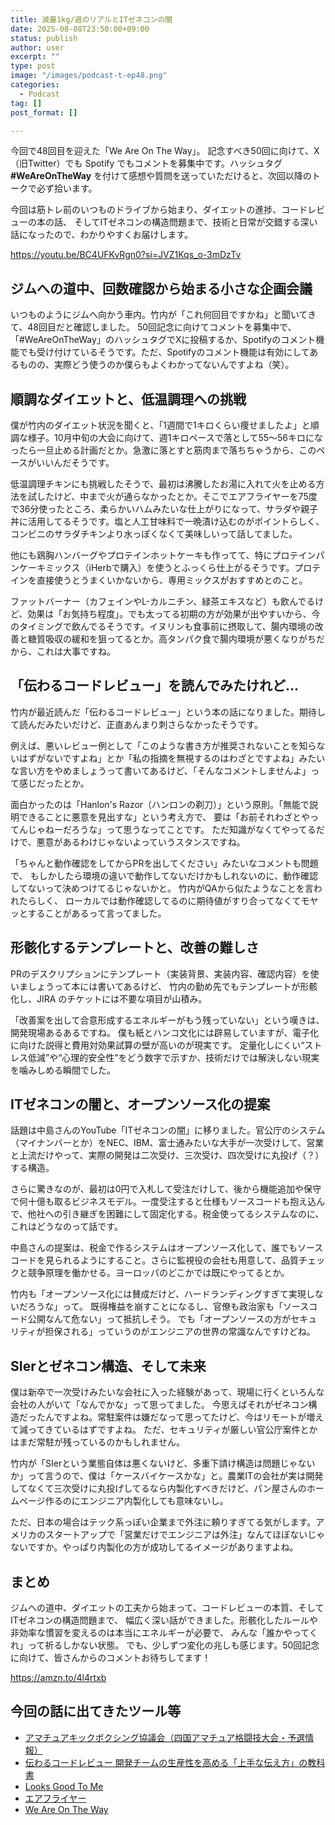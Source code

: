 ```yaml
---
title: 減量1kg/週のリアルとITゼネコンの闇
date: 2025-08-08T23:50:00+09:00
status: publish
author: user
excerpt: ""
type: post
image: "/images/podcast-t-ep48.png"
categories:
  - Podcast
tag: []
post_format: []

---
```



今回で48回目を迎えた「We Are On The Way」。
記念すべき50回に向けて、X（旧Twitter）でも Spotify でもコメントを募集中です。ハッシュタグ **#WeAreOnTheWay** を付けて感想や質問を送っていただけると、次回以降のトークで必ず拾います。

今回は筋トレ前のいつものドライブから始まり、ダイエットの進捗、コードレビューの本の話、
そしてITゼネコンの構造問題まで、技術と日常が交錯する深い話になったので、わかりやすくお届けします。

https://youtu.be/BC4UFKvRgn0?si=JVZ1Kqs_o-3mDzTv

## ジムへの道中、回数確認から始まる小さな企画会議

いつものようにジムへ向かう車内。竹内が「これ何回目ですかね」と聞いてきて、48回目だと確認しました。
50回記念に向けてコメントを募集中で、「#WeAreOnTheWay」のハッシュタグでXに投稿するか、Spotifyのコメント機能でも受け付けているそうです。ただ、Spotifyのコメント機能は有効にしてあるものの、実際どう使うのか僕らもよくわかってないんですよね（笑）。

## 順調なダイエットと、低温調理への挑戦

僕が竹内のダイエット状況を聞くと、「1週間で1キロくらい痩せましたよ」と順調な様子。10月中旬の大会に向けて、週1キロペースで落として55〜56キロになったら一旦止める計画だとか。急激に落とすと筋肉まで落ちちゃうから、このペースがいいんだそうです。

低温調理チキンにも挑戦したそうで、最初は沸騰したお湯に入れて火を止める方法を試したけど、中まで火が通らなかったとか。そこでエアフライヤーを75度で36分使ったところ、柔らかいハムみたいな仕上がりになって、サラダや親子丼に活用してるそうです。塩と人工甘味料で一晩漬け込むのがポイントらしく、コンビニのサラダチキンより水っぽくなくて美味しいって話してました。

他にも鶏胸ハンバーグやプロテインホットケーキも作ってて、特にプロテインパンケーキミックス（iHerbで購入）を使うとふっくら仕上がるそうです。プロテインを直接使うとうまくいかないから、専用ミックスがおすすめとのこと。

ファットバーナー（カフェインやL-カルニチン、緑茶エキスなど）も飲んでるけど、効果は「お気持ち程度」。でも太ってる初期の方が効果が出やすいから、今のタイミングで飲んでるそうです。イヌリンも食事前に摂取して、腸内環境の改善と糖質吸収の緩和を狙ってるとか。高タンパク食で腸内環境が悪くなりがちだから、これは大事ですね。

## 「伝わるコードレビュー」を読んでみたけれど...

竹内が最近読んだ「伝わるコードレビュー」という本の話になりました。期待して読んだみたいだけど、正直あんまり刺さらなかったそうです。

例えば、悪いレビュー例として「このような書き方が推奨されないことを知らないはずがないですよね」とか「私の指摘を無視するのはわざとですよね」みたいな言い方をやめましょうって書いてあるけど、「そんなコメントしませんよ」って感じだったとか。

面白かったのは「Hanlon's Razor（ハンロンの剃刀）」という原則。「無能で説明できることに悪意を見出すな」という考え方で、
要は「お前それわざとやってんじゃねーだろうな」って思うなってことです。
ただ知識がなくてやってるだけで、悪意があるわけじゃないよっていうスタンスですね。

「ちゃんと動作確認をしてからPRを出してください」みたいなコメントも問題で、
もしかしたら環境の違いで動作してないだけかもしれないのに、動作確認してないって決めつけてるじゃないかと。
竹内がQAから似たようなことを言われたらしく、
ローカルでは動作確認してるのに期待値がすり合ってなくてモヤッとすることがあるって言ってました。

## 形骸化するテンプレートと、改善の難しさ
PRのデスクリプションにテンプレート（実装背景、実装内容、確認内容）を使いましょうって本には書いてあるけど、
竹内の勤め先でもテンプレートが形骸化し、JIRA のチケットには不要な項目が山積み。  

「改善案を出して合意形成するエネルギーがもう残っていない」という嘆きは、開発現場あるあるですね。
僕も紙とハンコ文化には辟易していますが、電子化に向けた説得と費用対効果試算の壁が高いのが現実です。
定量化しにくい“ストレス低減”や“心理的安全性”をどう数字で示すか、技術だけでは解決しない現実を噛みしめる瞬間でした。

## ITゼネコンの闇と、オープンソース化の提案

話題は中島さんのYouTube「ITゼネコンの闇」に移りました。官公庁のシステム（マイナンバーとか）をNEC、IBM、富士通みたいな大手が一次受けして、営業と上流だけやって、実際の開発は二次受け、三次受け、四次受けに丸投げ（？）する構造。

さらに驚きなのが、最初は0円で入札して受注だけして、後から機能追加や保守で何十億も取るビジネスモデル。一度受注すると仕様もソースコードも抱え込んで、他社への引き継ぎを困難にして固定化する。税金使ってるシステムなのに、これはどうなのって話です。

中島さんの提案は、税金で作るシステムはオープンソース化して、誰でもソースコードを見られるようにすること。さらに監視役の会社も用意して、品質チェックと競争原理を働かせる。ヨーロッパのどこかでは既にやってるとか。

竹内も「オープンソース化には賛成だけど、ハードランディングすぎて実現しないだろうな」って。
既得権益を崩すことになるし、官僚も政治家も「ソースコード公開なんて危ない」って抵抗しそう。
でも「オープンソースの方がセキュリティが担保される」っていうのがエンジニアの世界の常識なんですけどね。

## SIerとゼネコン構造、そして未来

僕は新卒で一次受けみたいな会社に入った経験があって、現場に行くといろんな会社の人がいて「なんでかな」って思ってました。
今思えばそれがゼネコン構造だったんですよね。常駐案件は嫌だなって思ってたけど、今はリモートが増えて減ってきているはずですよね。
ただ、セキュリティが厳しい官公庁案件とかはまだ常駐が残っているのかもしれません。

竹内が「SIerという業態自体は悪くないけど、多重下請け構造は問題じゃないか」って言うので、僕は「ケースバイケースかな」と。農業ITの会社が実は開発してなくて三次受けに丸投げしてるなら内製化すべきだけど、パン屋さんのホームページ作るのにエンジニア内製化しても意味ないし。

ただ、日本の場合はテック系っぽい企業まで外注に頼りすぎてる気がします。アメリカのスタートアップで「営業だけでエンジニアは外注」なんてほぼないじゃないですか。やっぱり内製化の方が成功してるイメージがありますよね。

## まとめ

ジムへの道中、ダイエットの工夫から始まって、コードレビューの本質、そしてITゼネコンの構造問題まで、
幅広く深い話ができました。形骸化したルールや非効率な慣習を変えるのは本当にエネルギーが必要で、
みんな「誰かやってくれ」って祈るしかない状態。
でも、少しずつ変化の兆しも感じます。50回記念に向けて、皆さんからのコメントお待ちしてます！

https://amzn.to/4l4rtxb

## 今回の話に出てきたツール等

* [アマチュアキックボクシング協議会（四国アマチュア格闘技大会・予選情報）](https://www.amakick-council.info/)
* [伝わるコードレビュー 開発チームの生産性を高める「上手な伝え方」の教科書](https://amzn.to/44PCI7H)
* [Looks Good To Me](https://amzn.to/4oaTjub)
* [エアフライヤー](https://amzn.to/44SO7Ug)
* [We Are On The Way](https://open.spotify.com/episode/4Ir5LiCdkyRGF60B12HSmW)

